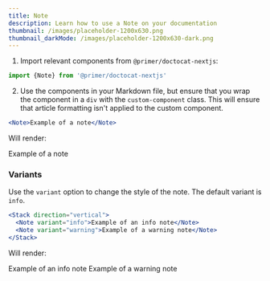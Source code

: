 ```yaml
---
title: Note
description: Learn how to use a Note on your documentation
thumbnail: /images/placeholder-1200x630.png
thumbnail_darkMode: /images/placeholder-1200x630-dark.png
---
```


1. Import relevant components from `@primer/doctocat-nextjs`:

```js
import {Note} from '@primer/doctocat-nextjs'
```

2. Use the components in your Markdown file, but ensure that you wrap the component in a `div` with the `custom-component` class. This will ensure that article formatting isn't applied to the custom component.

```jsx
<Note>Example of a note</Note>
```

Will render:

<Note>Example of a note</Note>

### Variants

Use the `variant` option to change the style of the note. The default variant is `info`.

```jsx
<Stack direction="vertical">
  <Note variant="info">Example of an info note</Note>
  <Note variant="warning">Example of a warning note</Note>
</Stack>
```

Will render:

<Note variant="info">Example of an info note</Note>
<Note variant="warning">Example of a warning note</Note>
